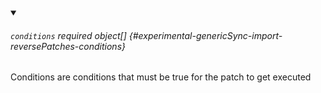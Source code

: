 


<details className="config-field" data-expandable="true" open>
<summary>

###### `conditions` <span className="config-field-required" data-required="false">required</span> <span className="config-field-type">object[]</span> <span className="config-field-default"></span> <span className="config-field-enum"></span> {#experimental-genericSync-import-reversePatches-conditions}

Conditions are conditions that must be true for
the patch to get executed

</summary>

<PartialConditionsreference />


</details>
